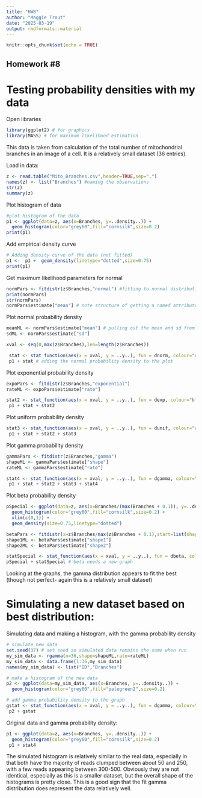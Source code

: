 ```yaml
---
title: "HW8"
author: "Maggie Trout"
date: "2025-03-19"
output: rmdformats::material
---
```


```r
knitr::opts_chunk$set(echo = TRUE)
```
## Homework #8

# Testing probability densities with my data

Open libraries
```r
library(ggplot2) # for graphics
library(MASS) # for maximum likelihood estimation
```

This data is taken from calculation of the total number of mitochondrial branches in an image of a cell. It is a relatively small dataset (36 entries).

Load in data:
```r
z <- read.table("Mito_Branches.csv",header=TRUE,sep=",")
names(z) <- list("Branches") #naming the observations
str(z)
summary(z)
```

Plot histogram of data
```r
#plot histogram of the data
p1 <- ggplot(data=z, aes(x=Branches, y=..density..)) +
  geom_histogram(color="grey60",fill="cornsilk",size=0.2) 
print(p1) 
```
    
Add empirical density curve
```r
# Adding density curve of the data (not fitted)
p1 <-  p1 +  geom_density(linetype="dotted",size=0.75)
print(p1)
```


Get maximum likelihood parameters for normal
```r
normPars <- fitdistr(z$Branches,"normal") #fitting to normal distribution
print(normPars)
str(normPars)
normPars$estimate["mean"] # note structure of getting a named attribute
```
Plot normal probability density
```r
meanML <- normPars$estimate["mean"] # pulling out the mean and sd from the fit
sdML <- normPars$estimate["sd"]

xval <- seq(0,max(z$Branches),len=length(z$Branches)) 

 stat <- stat_function(aes(x = xval, y = ..y..), fun = dnorm, colour="red", n = length(z$Branches), args = list(mean = meanML, sd = sdML))
 p1 + stat # adding the normal probability density to the plot
```

Plot exponential probability density 
```r
expoPars <- fitdistr(z$Branches,"exponential")
rateML <- expoPars$estimate["rate"]

stat2 <- stat_function(aes(x = xval, y = ..y..), fun = dexp, colour="blue", n = length(z$Branches), args = list(rate=rateML))
 p1 + stat + stat2
```

Plot uniform probability density
```r
stat3 <- stat_function(aes(x = xval, y = ..y..), fun = dunif, colour="darkgreen", n = length(z$Branches), args = list(min=min(z$Branches), max=max(z$Branches))) # uniform only needs the range of the data
 p1 + stat + stat2 + stat3
```
 
Plot gamma probability density
```r
gammaPars <- fitdistr(z$Branches,"gamma")
shapeML <- gammaPars$estimate["shape"]
rateML <- gammaPars$estimate["rate"]

stat4 <- stat_function(aes(x = xval, y = ..y..), fun = dgamma, colour="brown", n = length(z$Branches), args = list(shape=shapeML, rate=rateML))
 p1 + stat + stat2 + stat3 + stat4
```

Plot beta probability density
```r
pSpecial <- ggplot(data=z, aes(x=Branches/(max(Branches + 0.1)), y=..density..)) +
  geom_histogram(color="grey60",fill="cornsilk",size=0.2) + 
  xlim(c(0,1)) +
  geom_density(size=0.75,linetype="dotted")

betaPars <- fitdistr(x=z$Branches/max(z$Branches + 0.1),start=list(shape1=1,shape2=2),"beta")
shape1ML <- betaPars$estimate["shape1"]
shape2ML <- betaPars$estimate["shape2"]

statSpecial <- stat_function(aes(x = xval, y = ..y..), fun = dbeta, colour="orchid", n = length(z$Branches), args = list(shape1=shape1ML,shape2=shape2ML))
pSpecial + statSpecial # beta needs a new graph
```

Looking at the graphs, the gamma distribution appears to fit the best (though not perfect- again this is a relatively small dataset)

# Simulating a new dataset based on best distribution:

Simulating data and making a histogram, with the gamma probability density 
```r
# simulate new data
set.seed(37) # set seed so simulated data remains the same when run
my_sim_data <- rgamma(n=36,shape=shapeML,rate=rateML)
my_sim_data <- data.frame(1:36,my_sim_data)
names(my_sim_data) <- list("ID","Branches")

# make a histogram of the new data
p2 <- ggplot(data=my_sim_data, aes(x=Branches, y=..density..)) +
  geom_histogram(color="grey60",fill="palegreen2",size=0.2) 

# add gamma probability density to the graph
gstat <- stat_function(aes(x = xval, y = ..y..), fun = dgamma, colour="magenta1", n = length(my_sim_data$Branches), args = list(shape=shapeML, rate=rateML))
 p2 + gstat 
```

Original data and gamma probability density:
```r
p1 <- ggplot(data=z, aes(x=Branches, y=..density..)) +
  geom_histogram(color="grey60",fill="cornsilk",size=0.2) 
 p1 + stat4
```

The simulated histogram is relatively similar to the real data, especially in that both have the majority of reads clumped between about 50 and 250, with a few reads appearing between 300-500. Obviously they are not identical, especially as this is a smaller dataset, but the overall shape of the histograms is pretty close. This is a good sign that the fit gamma distribution does represent the data relatively well. 
